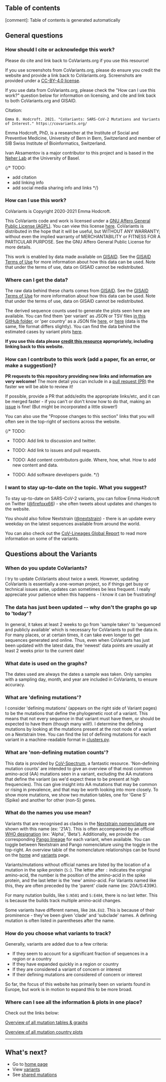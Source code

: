 ## Table of contents

[comment]: Table of contents is generated automatically

## General questions

### How should I cite or acknowledge this work?

Please do cite and link back to CoVariants.org if you use this resource!

If you use screenshots from CoVariants.org, please do ensure you credit the website and provide a link back to CoVariants.org.
Screenshots are provided under a [CC-BY-4.0 license](https://creativecommons.org/licenses/by/4.0/).

If you use data from CoVariants.org, please check the "How can I use this work?" question below for information on licensing, and cite and link back to both CoVariants.org and GISAID.

Citation:

```
Emma B. Hodcroft. 2021. "CoVariants: SARS-CoV-2 Mutations and Variants of Interest." https://covariants.org/
```

Emma Hodcroft, PhD, is a researcher at the Institute of Social and Preventive Medicine, University of Bern in Bern, Switzerland and member of SIB Swiss Institute of Bioinformatics, Switzerland.

Ivan Aksamentov is a major contributor to this project and is based in the [Neher Lab](https://neherlab.org/) at the University of Basel.

{/*
TODO:
- add citation
- add linking info
- add social media sharing info and links
*/}

### How can I use this work?

CoVariants is Copyright 2020-2021 Emma Hodcroft.

This CoVariants code and work is licensed under a [GNU Affero General Public License (AGPL)](https://www.gnu.org/licenses/agpl-3.0.en.html). You can view this license [here](https://github.com/hodcroftlab/covariants/blob/master/LICENSE.md). CoVariants is distributed in the hope that it will be useful, but WITHOUT ANY WARRANTY; without even the implied warranty of MERCHANTABILITY or FITNESS FOR A PARTICULAR PURPOSE. See the GNU Affero General Public License for more details.

This work is enabled by data made available on [GISAID](https://www.gisaid.org/). See the [GISAID Terms of Use](https://www.gisaid.org/registration/terms-of-use/) for more information about how this data can be used. Note that under the terms of use, data on GISAID cannot be redistributed.

### Where can I get the data?

The raw data behind these charts comes from [GISAID](https://www.gisaid.org/). See the [GISAID Terms of Use](https://www.gisaid.org/registration/terms-of-use/) for more information about how this data can be used. Note that under the terms of use, data on GISAID cannot be redistributed.

The derived sequence counts used to generate the plots seen here are available. You can find them 'per variant' as JSON or TSV files [in this GitHub folder](https://github.com/hodcroftlab/covariants/tree/master/cluster_tables), or 'per country' as a JSON file [here](https://github.com/hodcroftlab/covariants/blob/master/cluster_tables/EUClusters_data.json), or [here](https://github.com/hodcroftlab/covariants/blob/master/web/public/data/perCountryData.json) (data is the same, file format differs slightly). You can find the data behind the estimated cases by variant plots [here](https://github.com/hodcroftlab/covariants/blob/master/web/public/data/perCountryDataCaseCounts.json).

**If you use this data please [credit this resource](#how-should-i-cite-or-acknowledge-this-work) appropriately, including linking back to this website.**

### How can I contribute to this work (add a paper, fix an error, or make a suggestion)?

**PR requests to this repository providing new links and information are very welcome!** The more detail you can include in a [pull request (PR)](https://github.com/hodcroftlab/covariants/pulls) the faster we will be able to review it!

If possible, provide a PR that adds/edits the appropriate links/etc, and it can be merged faster - if you can't or don't know how to do that, making an [issue](https://github.com/hodcroftlab/covariants/issues) is fine! (But might be incorporated a little slower!)

You can also use the "Propose changes to this section" links that you will often see in the top-right of sections across the website.

{/*
TODO:
- TODO: Add link to discussion and twitter.

- TODO: Add link to issues and pull requests.

- TODO: Add content contributors guide. Where, how, what. How to add new content and data.

- TODO: Add software developers guide.
*/}


### I want to stay up-to-date on the topic. What you suggest?

To stay up-to-date on SARS-CoV-2 variants, you can follow Emma Hodcroft on Twitter ([@firefoxx66](https://twitter.com/firefoxx66)) - she often tweets about updates and changes to the website.

You should also follow Nextstrain ([@nextstrain](https://twitter.com/nextstrain)) - there is an update every weekday on the latest sequences available from around the world.

You can also check out the [CoV-Lineages Global Report](https://cov-lineages.org/global_report.html) to read more information on some of the variants.


## Questions about the Variants

### When do you update CoVariants?

I try to update CoVariants about twice a week. However, updating CoVariants is essentially a one-woman project, so if things get busy or technical issues arise, updates can sometimes be less frequent. I really appreciate your patience when this happens - I know it can be frustrating!

### The data has just been updated -- why don't the graphs go up to 'today'?

In general, it takes at least 2 weeks to go from 'sample taken' to 'sequenced and publicly available' which is necessary for CoVariants to pull the data in. For many places, or at certain times, it can take even longer to get sequences generated and online. Thus, even when CoVariants has just been updated with the latest data, the 'newest' data points are usually at least 2 weeks prior to the current date!

### What date is used on the graphs?

The dates used are always the dates a sample was taken. Only samples with a sampling day, month, and year are included in CoVariants, to ensure accuracy.

### What are 'defining mutations'?

I consider 'defining mutations' (appears on the right side of Variant pages) to be the mutations that define the phylogenetic root of a variant. This means that not every sequence in that variant must have them, or should be expected to have them (though many will!). I determine the defining mutations by looking at the mutations present at the root node of a variant on a Nextstrain tree.
You can find the list of defining mutations for each variant in a machine-readable format in [clusters.py](https://github.com/hodcroftlab/covariants/blob/master/scripts/clusters.py).

### What are 'non-defining mutation counts'?

This data is provided by [CoV-Spectrum](https://cov-spectrum.org/), a fantastic resource.
'Non-defining mutation counts' are intended to give an overview of that most common amino-acid (AA) mutations seen in a variant, excluding the AA mutations that define the variant (as we'd expect these to be present at high frequencies).
This can give insight into AA mutations that may be common or rising in prevalence, and that may be worth looking into more closely.
To show more mutations, we show two mutation tables, one for 'Gene S' (Spike) and another for other (non-S) genes.

### What do the names you use mean?

Variants that are recognised as clades in the [Nextstrain nomenclature](https://nextstrain.org/blog/2021-01-06-updated-SARS-CoV-2-clade-naming) are shown with this name (ex: '21A'). This is often accompanied by an official [WHO designation](https://www.who.int/en/activities/tracking-SARS-CoV-2-variants/) (ex: 'Alpha', 'Beta'). Additionally, we provide the corresponding [Pango lineage](https://cov-lineages.org/) for each variant, when available. You can toggle between Nextstrain and Pango nomenclature using the toggle in the top-right. An overview table of the nomenclature relationships can be found on the [home](/) and [variants](/variants) page.

Variants/mutations without official names are listed by the location of a mutation in the spike protein (`S:`). The letter after `:` indicates the original amino-acid, the number is the position of the amino-acid in the spike protein, and the last letter is the 'new' amino-acid. For Variants named like this, they are often preceded by the 'parent' clade name (ex: 20A/S:439K).

For many nutation builds, like `S:N501` and `S:E484`, there is no last letter. This is because the builds track multiple amino-acid changes.

Some variants have different names, like `20A.EU2`. This is because of their prominence - they've been given 'clade' and 'subclade' names. A defining mutation is often listed in parentheses after the name.

### How do you choose what variants to track?

Generally, variants are added due to a few criteria:
- If they seem to account for a significant fraction of sequences in a region or a country
- If they have expanded quickly in a region or country
- If they are considered a variant of concern or interest
- If their defining mutations are considered of concern or interest

So far, the focus of this website has primarily been on variants found in Europe, but work is in motion to expand this to be more broad.

### Where can I see all the information & plots in one place?

Check out the links below:

[Overview of all mutation tables & graphs](/per-variant)

[Overview of all mutation country plots](/per-country)

---

## What's next?

- Go to [home page](/)
- View [variants](/variants)
- See [shared mutations](/shared-mutations)
